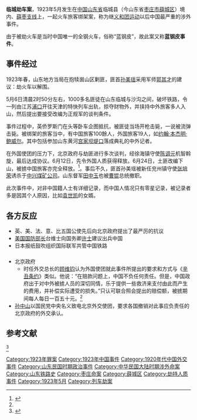 '''临城劫车案'''，1923年5月发生在[[中華民國|中国]][[山东省|山东省]]临城县（今山东省[[枣庄市|枣庄市]][[薛城区|薛城区]]）境内、[[薛枣支线|薛枣支线]]上，一起火车旅客绑架案，称为继[[义和团运动|义和团运动]]以后中国最严重的涉外事件。

由于被劫火车是当时中国唯一的全钢火车，俗称“蓝钢皮”，故此案又称'''蓝钢皮事件'''。

== 事件经过 ==
1923年春，山东地方当局在抱犊崮山区剿匪，匪首[[孙美瑶|孙美瑶]]采用军师[[郭其才|郭其才]]的建议：劫火车以解围。

5月6日清晨2时50分左右，1000多名匪徒在山东临城与沙沟之间，破坏铁路，令一列由江苏[[浦口|浦口]]开往天津的特快列车出轨，掠夺财物外，并挟持中外旅客多人入山，然后提出要接受改编为正规军的谈判条件。

事件过程中，英侨罗斯门在头等卧车企图抵抗，被匪徒当场开枪击毙，一说被流弹击毙。被绑架的旅客当中，有中国旅客100餘人，外国旅客19人，如[[约翰·本杰明·鲍威尔|约翰·本杰明·鲍威尔]]。其中包括参加山东黄河[[1921年宫家决口#口门堵复|宫家坝堤口]]落成典礼的中外记者。

在外国使团的压力下，北京政府与劫匪进行多次谈判，经徐海镇守使[[陈调元|陈调元]]机智斡旋，最后达成协议。6月12日，先令外国人质获得释放。6月24日，土匪改编下山，被掳中国旅客亦完全释放。<ref name="a1">{{cite web|url=http://www.people.com.cn/GB/paper447/15732/1391523.html|title=临城劫车案（民国往事）|publisher=人民网 来源：《江南时报》 (2005年09月18日 第十六版)|author=梗夫|date=2005年9月18日|accessdate=2011-01-11|language=Zh-hans|archive-date=2013年1月1日|archive-url=https://archive.is/20130101183025/http://www.people.com.cn/GB/paper447/15732/1391523.html|dead-url=no}}</ref>。事后不久，匪首孙美瑶被新任兖州镇守使[[张培荣_(民国)|张培荣]]诱杀于[[中兴煤矿公司|中兴煤矿公司]]。山东督军[[田中玉|田中玉]]也被[[曹锟|曹锟]]总统撤职。

此次事件中，对非中国籍人士有详细记录，而中国人情况只有零星记录，被记录者多是因其个人原因，比如[[袁世凯|袁世凯]]的女婿。

== 各方反应 ==
*英、美、法、意、比五国公使先后向北京政府提出了最严厉的抗议
*[[美国国防部长|美国国防部长]]台维士向国务卿[[查尔斯·埃文斯·休斯|许士]]建议出兵中国
*日本报纸鼓吹组织国际联军共管中国铁路

=== {{CHN-1912}} ===
*北京政府
**时任外交总长的[[顾维钧|顾维钧]]认为外国使团就此事件所提出的要求和方式与《[[辛丑条约|辛丑条约]]》类似。他说：“在赔款问题上，中国不负任何责任。但是，中国政府出于对中外被掳人员的深切同情，乐于提供一些救济来支付由此而产生的费用，并补偿实际遭受的损失。”只认可联合照会提出的赔偿额，被掳期间每人每日一百五十元。<ref name="a1"/>
*[[孙中山|孙中山]]以国民党中央名义致电北京外交使团，要求各国撤销对此事应负责任的北京政府的外交承认。

==参考文献==
<div class="references-small">
<ref>{{Cite web|title=1923年“临城劫车案”中有关外籍旅客之交涉|url=http://lib.sdsqw.cn/bin/mse.exe?seachword=&K=a&A=13&rec=138&run=13|work=山东省情资料库 外事库|accessdate=2019-03-21|author=|date=|publisher=|archive-date=2019-07-19|archive-url=https://web.archive.org/web/20190719184117/http://lib.sdsqw.cn/bin/mse.exe?seachword=&K=a&A=13&rec=138&run=13|dead-url=no}}</ref><references />
</div>

{{北洋政府時期中華民國外交}}
[[Category:1923年罪案|Category:1923年罪案]]
[[Category:1923年中国事件|Category:1923年中国事件]]
[[Category:1920年代中国外交事件|Category:1920年代中国外交事件]]
[[Category:山东民国时期政治事件|Category:山东民国时期政治事件]]
[[Category:中华民国大陆时期涉外命案|Category:中华民国大陆时期涉外命案]]
[[Category:山东铁路史|Category:山东铁路史]]
[[Category:枣庄命案|Category:枣庄命案]]
[[Category:薛城区|Category:薛城区]]
[[Category:劫持人质事件|Category:劫持人质事件]]
[[Category:1923年5月|Category:1923年5月]]
[[Category:列车劫案|Category:列车劫案]]